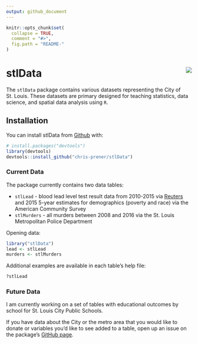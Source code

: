 ```yaml
---
output: github_document
---
```


<!-- README.md is generated from README.Rmd. Please edit that file -->

```r
knitr::opts_chunk$set(
  collapse = TRUE,
  comment = "#>",
  fig.path = "README-"
)
```

# stlData <img src="man/figures/logo.png" align="right" />

The `stlData` package contains various datasets representing the City of St. Louis. These datasets are primary designed for teaching statistics, data science, and spatial data analysis using `R`.

## Installation

You can install stlData from [Github](https://github.com/chris-prener/stlData) with:

```r
# install.packages("devtools")
library(devtools)
devtools::install_github("chris-prener/stlData")
```

### Current Data
The package currently contains two data tables:

*   `stlLead` - blood lead level test result data from 2010-2015 via [Reuters](http://www.reuters.com/investigates/special-report/usa-lead-testing/#interactive-lead) and 2015 5-year estimates for demographics (poverty and race) via the American Community Survey
*   `stlMurders` - all murders between 2008 and 2016 via the St. Louis Metropolitan Police Department

Opening data:

```r
library("stlData")
lead <- stlLead
murders <- stlMurders
```

Additional examples are available in each table's help file:

```r
?stlLead
```

### Future Data
I am currently working on a set of tables with educational outcomes by school for St. Louis City Public Schools. 

If you have data about the City or the metro area that you would like to donate or variables you'd like to see added to a table, open up an issue on the package's [GitHub page](http://github.com/chris-prener/stlData/issues).


